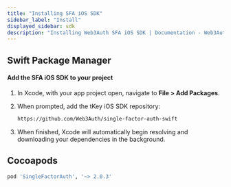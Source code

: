 ```yaml
---
title: "Installing SFA iOS SDK"
sidebar_label: "Install"
displayed_sidebar: sdk
description: "Installing Web3Auth SFA iOS SDK | Documentation - Web3Auth"
---
```


## Swift Package Manager

#### Add the SFA iOS SDK to your project

1. In Xcode, with your app project open, navigate to **File > Add Packages**.

1. When prompted, add the tKey iOS SDK repository:

   ```sh
   https://github.com/Web3Auth/single-factor-auth-swift
   ```

1. When finished, Xcode will automatically begin resolving and downloading your dependencies in the background.

## Cocoapods

```sh
pod 'SingleFactorAuth', '~> 2.0.3'
```
